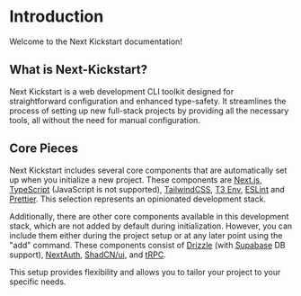 # Introduction

Welcome to the Next Kickstart documentation!

## What is Next-Kickstart?

Next Kickstart is a web development CLI toolkit designed for straightforward
configuration and enhanced type-safety. It streamlines the process of setting up
new full-stack projects by providing all the necessary tools, all without the
need for manual configuration.

## Core Pieces

Next Kickstart includes several core components that are automatically set up
when you initialize a new project. These components are
[Next.js](https://nextjs.org), [TypeScript](https://typescriptlang.org/)
(JavaScript is not supported), [TailwindCSS](https://tailwindcss.com/),
[T3 Env](https://env.t3.gg/docs/introduction), [ESLint](https://eslint.org/) and
[Prettier](https://prettier.io). This selection represents an opinionated
development stack.

Additionally, there are other core components available in this development
stack, which are not added by default during initialization. However, you can
include them either during the project setup or at any later point using the
"add" command. These components consist of [Drizzle](https://orm.drizzle.team)
(with [Supabase](https://supabase.com) DB support),
[NextAuth](https://next-auth.js.org), [ShadCN/ui](https://ui.shadcn.com), and
[tRPC](https://trpc.io).

This setup provides flexibility and allows you to tailor your project to your
specific needs.
